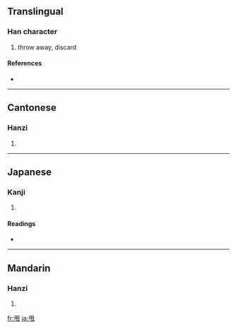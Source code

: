 ==Translingual==

===Han character===
{{Han char|rn=101|rad=用|as=00|sn=5|four=7721<sub>2</sub>|canj=月手山 (BQU)}}

# throw away, discard

====References====
* {{Han ref|kx=0755.251|dkj=21704|dj=1166.020|hdz=10099.020|uh=7529|ud=29993|bh=A5CF|bd=42447}}

----

==Cantonese==

===Hanzi===
{{yue-hanzi|jyut=|y=lat1}}

# {{defn|Cantonese|sort=用00}}

----

==Japanese==

===Kanji===
{{ja-kanji|grade=|rs=用00}}

# {{defn|Japanese|sort=用00}}

====Readings====
* {{ja-readings|on=[[しゅつ]] (shutsu)|kun=|nanori=}}

----

==Mandarin==

===Hanzi===
{{cmn-hanzi|pin=[[shuǎi]] ([[shuai3]])|wg=shuai<sup>3</sup>}}

# {{defn|Mandarin|sort=用00}}

[[fr:甩]]
[[ja:甩]]